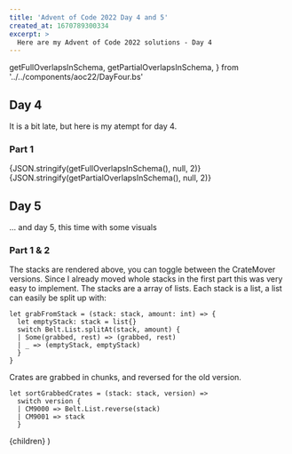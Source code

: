 ```yaml
---
title: 'Advent of Code 2022 Day 4 and 5'
created_at: 1670789300334
excerpt: >
  Here are my Advent of Code 2022 solutions - Day 4
---
```


  getFullOverlapsInSchema,
  getPartialOverlapsInSchema,
} from '../../components/aoc22/DayFour.bs'

## Day 4

It is a bit late, but here is my atempt for day 4.

### Part 1

<Spoiler summaryContent="Spoiler: sollution">
  {JSON.stringify(getFullOverlapsInSchema(), null, 2)}
  <br />
  {JSON.stringify(getPartialOverlapsInSchema(), null, 2)}
</Spoiler>

## Day 5

... and day 5, this time with some visuals

### Part 1 & 2

<Spoiler summaryContent="Spoiler: sollution">
  <Stacks.make />

The stacks are rendered above, you can toggle between the CrateMover versions. Since I already
moved whole stacks in the first part this was very easy to implement. The stacks are a array of lists.
Each stack is a list, a list can easily be split up with:

```rescript
let grabFromStack = (stack: stack, amount: int) => {
  let emptyStack: stack = list{}
  switch Belt.List.splitAt(stack, amount) {
  | Some(grabbed, rest) => (grabbed, rest)
  | _ => (emptyStack, emptyStack)
  }
}
```

Crates are grabbed in chunks, and reversed for the old version.

```rescript
let sortGrabbedCrates = (stack: stack, version) =>
  switch version {
  | CM9000 => Belt.List.reverse(stack)
  | CM9001 => stack
  }
```

</Spoiler>

  <Layout title="Advent of Code 2022">{children}</Layout>
)
